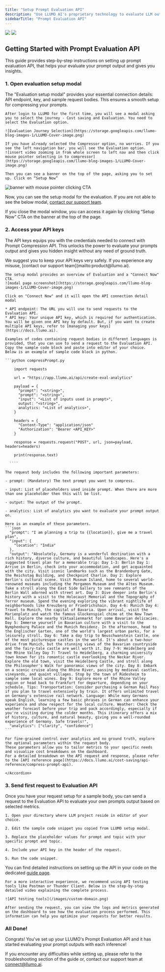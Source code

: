 ```yaml
---
title: "Setup Prompt Evaluation API"
description: "Use LLUMO AI's proprietary technology to evaluate LLM output and gain insights."
sidebarTitle: "Prompt Evaluation API"
---
```


<img
  className="block dark:hidden"
  src="https://storage.googleapis.com/llumo-blog-images-1/LLUMO-Cover-image.png"
/>
<img
  className="hidden dark:block"
  src="https://storage.googleapis.com/llumo-blog-images-1/LLUMO-Cover-image.png"
/>

## Getting Started with Prompt Evaluation API

This guide provides step-by-step instructions on setting up prompt evaluation API, that helps your evaluate your prompt output and gives you insights.

### 1. Open evaluation setup modal

The "Evaluation setup modal" provides your essential connection details: API endpoint, key, and sample request bodies. This ensures a smooth setup for compressing your prompts.

<AccordionGroup>
  <Accordion icon="arrow-pointer" title="Select Evaluation journey">
  
    After login to LLUMO for the first time, you will see a modal asking you to select the journey - Cost saving and Evaluation. You need to select the Evaluation option.

    ![Evaluation Journey Selection](https://storage.googleapis.com/llumo-blog-images-1/LLUMO-Cover-image.png)

  </Accordion>
  <Accordion icon="bars" title="Navigate to Evaluation and open setup modal">
  
    If you have already selected the Compressor option, no worries. If you see the left navigation bar, you will see the Evaluation option.
    ![insert video zooming in from whole screen to left nav and then click mouse pointer selecting in to compressor](https://storage.googleapis.com/llumo-blog-images-1/LLUMO-Cover-image.png)

    Then you can see a banner on the top of the page, asking you to set up. Click on “Setup Now”

![banner with mouse pointer clicking CTA](https://storage.googleapis.com/llumo-blog-images-1/LLUMO-Cover-image.png)

  </Accordion>

</AccordionGroup>

Now, you can see the setup modal for the evaluation. If you are not able to see the below modal, [contact our support team](mailto:product@llumo.ai).

If you close the modal window, you can access it again by clicking “Setup Now” CTA on the banner at the top of the page.

### 2. Access your API keys

The API keys equips you with the credentials needed to connect with Prompt Compression API. This unlocks the power to evaluate your prompts output and gives you hidden insight without any need of ground truth.

<Note>
  We suggest you to keep your API keys very safely. If you experience any
  misuse, [contact our support team](mailto:product@llumo.ai).
</Note>

<AccordionGroup>
  <Accordion icon="arrow-pointer" title="Click on Connect Now">
  
    The setup modal provides an overview of Evaluation and a "Connect Now" CTA.
    ![modal page screenshot](https://storage.googleapis.com/llumo-blog-images-1/LLUMO-Cover-image.png)

    Click on "Connect Now" and it will open the API connection detail modal

  </Accordion>

  <Accordion icon="copy" title="Copy API endpoint and API key">
  
    * API endpoint: The URL you will use to send requests to the Evaluation API.
    * API key: Your unique API key, which is required for authentication. You will be given one API key by default. But, if you want to create multiple API keys, refer to [managing your keys](https://docs.llumo.ai).

  </Accordion>

  <Accordion icon="plus" title="Add sample code in your editor">

    Examples of codes containing request bodies in different languages is provided, that you can use to send a request to the Evaluation API. Copy the sample code block and paste into editor of your choice.
    Below is an example of sample code block in python.

    ```python compressPrompt.py

        import requests

        url = "https://app.llumo.ai/api/create-eval-analytics"

        payload = {
          "prompt": "<string>",
          "prompt": "<string>",
          "input": "<List of inputs used in prompt>",
          output: "<string>",
          analytics: "<List of analytics>",
        }

        headers = {
          "Content-Type": "application/json"
          "Authorization": "Bearer <API_KEY>"
        }

        response = requests.request("POST", url, json=payload, headers=headers)

        print(response.text)

      ````

  </Accordion>

  <Accordion icon="file" title="Understand the request body">

    The request body includes the following important parameters:

    - prompt: (Mandatory) The text prompt you want to compress.

    - input: List of placeholders used inside prompt. When there are more than one placeholder then this will be list.

    - output: The output of the prompt.

    - analytics: List of analytics you want to evaluate your prompt output on.

    Here is an example of these parameters.
    ```json
      "prompt": "I am planning a trip to {{location}}, give me a travel plan",
      "input": {
        "location": "India"
      },
      "output": "Absolutely, Germany is a wonderful destination with a rich history, diverse culture, and beautiful landscapes. Here's a suggested travel plan for a memorable trip: Day 1-3: Berlin Day 1: Arrive in Berlin, check into your accommodation, and get acquainted with the city. Visit iconic landmarks such as the Brandenburg Gate, the Reichstag Building, and Checkpoint Charlie. Day 2: Explore Berlin's cultural scene. Visit Museum Island, home to several world-renowned museums including the Pergamon Museum and the Altes Museum. Take a stroll along the East Side Gallery to see remnants of the Berlin Wall adorned with street art. Day 3: Dive deeper into Berlin's history with a visit to the Holocaust Memorial and the Topography of Terror museum. Spend the evening exploring the vibrant nightlife of neighborhoods like Kreuzberg or Friedrichshain. Day 4-6: Munich Day 4: Travel to Munich, the capital of Bavaria. Upon arrival, visit the Marienplatz and watch the famous Glockenspiel chime at the New Town Hall. Explore the nearby Viktualienmarkt for some Bavarian delicacies. Day 5: Immerse yourself in Bavarian culture with a visit to the Nymphenburg Palace and the Munich Residenz. In the afternoon, head to the Englischer Garten, one of the world's largest urban parks, for a leisurely stroll. Day 6: Take a day trip to Neuschwanstein Castle, one of the most picturesque castles in the world. It's about a two-hour drive from Munich, but the stunning views of the Bavarian countryside and the fairy-tale castle are well worth it. Day 7-9: Heidelberg and the Rhine Valley Day 7: Travel to Heidelberg, a charming university town known for its romantic castle overlooking the Neckar River. Explore the old town, visit the Heidelberg Castle, and stroll along the Philosopher's Walk for panoramic views of the city. Day 8: Embark on a scenic cruise along the Rhine River, passing by medieval castles, vineyards, and quaint villages. Stop by the town of Rüdesheim to sample some local wines. Day 9: Explore more of the Rhine Valley region or head back to Frankfurt for departure, depending on your schedule. Tips: Transportation: Consider purchasing a German Rail Pass if you plan to travel extensively by train. It offers unlimited travel on Germany's extensive rail network. Language: While many Germans speak English, learning a few basic phrases in German can enhance your experience and show respect for the local culture. Weather: Check the weather forecast before your trip and pack accordingly, especially if you're visiting during the colder months. This itinerary offers a mix of history, culture, and natural beauty, giving you a well-rounded experience of Germany. Safe travels!",
      "analytics": ["clarity", "confidence"]
    ```

    For fine-grained control over analytics and no ground truth, explore the optional parameters within the request body.
    These parameters allow you to tailor metrics to your specific needs and visualize cost breakdowns on the dashboard.
    For a detailed breakdown on the API request and response, please refer to the [API reference page](https://docs.llumo.ai/cost-saving/api-reference/compress-prompt-api).

    </Accordion>

</AccordionGroup>

### 3. Send first request to Evaluation API

Once you have your request setup for a sample body, you can send a request to the Evaluation API to evaluate your own prompts output based on selected metrics.

<AccordionGroup>
  <Accordion icon="message-bot" title="Write code with correct request body in editor">

    1. Open your directory where LLM project reside in editor of your choice.

    2. Edit the sample code snippet you copied from LLUMO setup modal.

    3. Replace the placeholder values for prompt and topic with your specific prompt and topic.

    4. Include your API key in the header of the request.

    5. Run the code snippet.

You can find detailed instructions on setting up the API in your code on the dedicated [guide page](https://docs.llumo.ai/cost-saving/how-to-docs/compress-first-prompt).

  </Accordion>

  <Accordion icon="globe" title="Sending request via API testing tools">

    For a more interactive experience, we recommend using API testing tools like Postman or Thunder Client. Below is the step-by-step detailed video explaining the complete process.

    ![API testing tools](/images/custom-domain.png)

  </Accordion>

  <Accordion icon="chart-simple" title="See the request in logs and visualize metrics on dashboard">

    After sending the request, you can view the logs and metrics generated on the dashboard to see how the evaluation process performed. This information can help you optimize your requests for better results.

  </Accordion>
</AccordionGroup>

### All Done!

Congrats! You've set up your LLUMO's Prompt Evaluation API and it has started evaluating your prompt outputs with each inference!

If you encounter any difficulties while setting up, please refer to the troubleshooting section of the guide or, contact our support team at [connect@llumo.ai](mailto:connect@llumo.ai).

```

```
